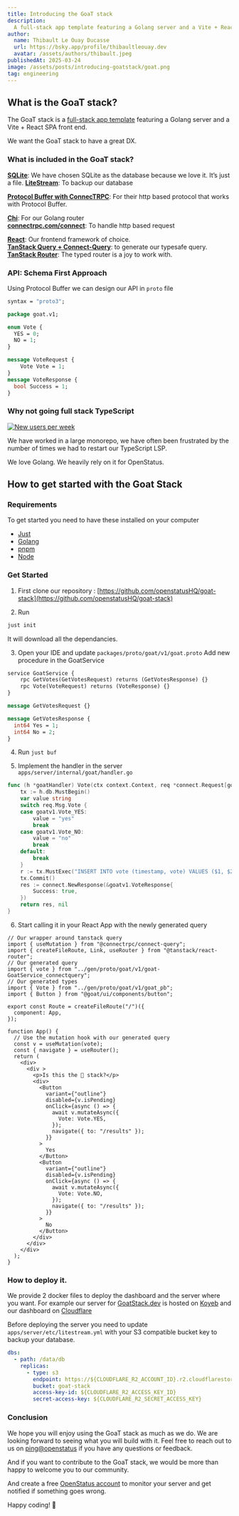 ```yaml
---
title: Introducing the GoaT stack
description:
  A full-stack app template featuring a Golang server and a Vite + React SPA front end.
author:
  name: Thibault Le Ouay Ducasse
  url: https://bsky.app/profile/thibaultleouay.dev
  avatar: /assets/authors/thibault.jpeg
publishedAt: 2025-03-24
image: /assets/posts/introducing-goatstack/goat.png
tag: engineering
---
```


## What is the GoaT stack?

The GoaT stack is a [full-stack app template](https://github.com/openstatusHQ/goat-stack) featuring a Golang server and a Vite + React SPA front end.

We want the GoaT stack to have a great DX.

### What is included in the GoaT stack?

**[SQLite](https://www.sqlite.org/)**: We have chosen SQLite as the database because we love it. It’s just a file.
**[LiteStream](https://litestream.io/)**: To backup our database


**[Protocol Buffer with ConnecTRPC](https://connectrpc.com/)**: For their http based protocol that works with Protocol Buffer.

**[Chi](https://go-chi.io)**: For our Golang router\
**[connectrpc.com/connect](https://connectrpc.com/connect)**: To handle http based request


**[React](https://react.dev/)**: Our frontend framework of choice.\
**[TanStack Query + Connect-Query](https://github.com/connectrpc/connect-query-es)**: to generate our typesafe query.\
**[TanStack Router](https://tanstack.com/router/latest)**: The typed router is a joy to work with.



### API: Schema First Approach

Using Protocol Buffer we can design our API in `proto` file

```proto
syntax = "proto3";

package goat.v1;

enum Vote {
  YES = 0;
  NO = 1;
}

message VoteRequest {
    Vote Vote = 1;
}
message VoteResponse {
  bool Success = 1;
}
```

### Why not going full stack TypeScript


<a href="https://bsky.app/profile/did:plc:eu6cezqsf5yocjsyc7mgkued/post/3lkeag64a2s2x"><Image
  alt="New users per week"
  src="/assets/posts/introducing-goatstack/bsky-post.png"
  width={650}
  height={575}
/></a>


We have worked in a large monorepo, we have often been frustrated by the number of times we had to restart our TypeScript LSP.




We love Golang. We heavily rely on it for OpenStatus.

## How to get started with the Goat Stack


### Requirements

To get started you need to have these  installed on your computer

- [Just](https://just.systems)
- [Golang](https://go.dev/)
- [pnpm](https://pnpm.io)
- [Node](https://nodejs.org/en)



### Get Started
1. First clone our repository : [https://github.com/openstatusHQ/goat-stack](https://github.com/openstatusHQ/goat-stack)

2. Run
```bash
just init
```

It will download all the dependancies.

3. Open your IDE and update `packages/proto/goat/v1/goat.proto`
Add new procedure in the GoatService

```proto
service GoatService {
    rpc GetVotes(GetVotesRequest) returns (GetVotesResponse) {}
    rpc Vote(VoteRequest) returns (VoteResponse) {}
}

message GetVotesRequest {}

message GetVotesResponse {
  int64 Yes = 1;
  int64 No = 2;
}

```

4. Run `just buf`

5. Implement the handler in the server  `apps/server/internal/goat/handler.go`

```go
func (h *goatHandler) Vote(ctx context.Context, req *connect.Request[goatv1.VoteRequest]) (*connect.Response[goatv1.VoteResponse], error) {
	tx := h.db.MustBegin()
	var value string
	switch req.Msg.Vote {
	case goatv1.Vote_YES:
		value = "yes"
		break
	case goatv1.Vote_NO:
		value = "no"
		break
	default:
		break
	}
	r := tx.MustExec("INSERT INTO vote (timestamp, vote) VALUES ($1, $2)", time.Now().Unix(), value)
	tx.Commit()
	res := connect.NewResponse(&goatv1.VoteResponse{
		Success: true,
	})
	return res, nil
}
```

6. Start calling it in your React App with the newly generated query

```tsx
// Our wrapper around tanstack query
import { useMutation } from "@connectrpc/connect-query";
import { createFileRoute, Link, useRouter } from "@tanstack/react-router";
// Our generated query
import { vote } from "../gen/proto/goat/v1/goat-GoatService_connectquery";
// Our generated types
import { Vote } from "../gen/proto/goat/v1/goat_pb";
import { Button } from "@goat/ui/components/button";

export const Route = createFileRoute("/")({
  component: App,
});

function App() {
  // Use the mutation hook with our generated query
  const v = useMutation(vote);
  const { navigate } = useRouter();
  return (
    <div>
      <div >
        <p>Is this the 🐐 stack?</p>
        <div>
          <Button
            variant={"outline"}
            disabled={v.isPending}
            onClick={async () => {
              await v.mutateAsync({
                Vote: Vote.YES,
              });
              navigate({ to: "/results" });
            }}
          >
            Yes
          </Button>
          <Button
            variant={"outline"}
            disabled={v.isPending}
            onClick={async () => {
              await v.mutateAsync({
                Vote: Vote.NO,
              });
              navigate({ to: "/results" });
            }}
          >
            No
          </Button>
        </div>
      </div>
    </div>
  );
}

````


### How to deploy it.

We provide 2 docker files to deploy the dashboard and the server where you want. For example our server for [GoatStack.dev](https://GoatStack.dev) is hosted on [Koyeb](https://www.koyeb.com/) and our dashboard on [Cloudflare](https://cloudflare.com/)

Before deploying the server you need to update `apps/server/etc/litestream.yml` with your S3 compatible bucket key to backup your database.

```yaml
dbs:
  - path: /data/db
    replicas:
      - type: s3
        endpoint: https://${CLOUDFLARE_R2_ACCOUNT_ID}.r2.cloudflarestorage.com/
        bucket: goat-stack
        access-key-id: ${CLOUDFLARE_R2_ACCESS_KEY_ID}
        secret-access-key: ${CLOUDFLARE_R2_SECRET_ACCESS_KEY}
```


### Conclusion

We hope you will enjoy using the GoaT stack as much as we do. We are looking forward to seeing what you will build with it. Feel free to reach out to us on [ping@openstatus](mailto:ping@openstatus.dev?subject=GoatStack) if you have any questions or feedback.

And if you want to contribute to the GoaT stack, we would be more than happy to welcome you to our community.

And create a free [OpenStatus account](/app/login) to monitor your server and get notified if something goes wrong.

Happy coding! 🐐
